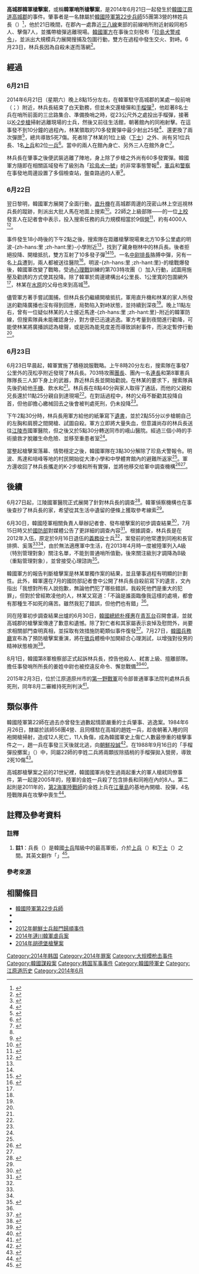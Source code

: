 {{noteTA
|G1=單位
}}
{{Infobox civilian attack
| title       = 2014年高城郡韓軍槍擊案
| image       = Gangwon-Goseong.svg
| image_size  = 160px
| alt         =
| caption     = <small><span style="BACKGROUND-COLOR:#CE0000;"><span style="color:#CE0000;">　</span></span></small> 高城郡在韓國江原道的位置
| map         = 
| map_size    =
| map_alt     =
| map_caption = 
| location    = {{ROK}}[[江原道_(韓國)|江原道]][[高城郡_(韓國)|高城郡]]
| target      =
| coordinates = 
| date        = 2014年6月21日－6月23日
| time        = 
| timezone    = 
| type        = [[槍擊|槍擊]]、持械逃逸
| fatalities  = 5人
| injuries    = 7人（不含主兇及{{Link-en|友軍誤傷|friendly fire}}者）<ref>{{ko}}{{lang|ko|{{Cite web |title = 임 병장 수색하던 김 중위 총상 '오인 사격 때문'… 군 잠정 결론 또 말바꾸기 |url = http://news.khan.co.kr/kh_news/khan_art_view.html?artid=201407022147475&code=910302&nv=stand |publisher = [[京鄉新聞|경향신문]] |author = 황경상 |date = 2014-07-02 |accessdate = 2014-07-03 |archive-date = 2014-07-14 |archive-url = https://web.archive.org/web/20140714204327/http://news.khan.co.kr/kh_news/khan_art_view.html?artid=201407022147475&code=910302&nv=stand |dead-url = no }}}}</ref>
| victim      =
| perps       =
| susperps    =
| perp        = 林姓陸軍兵長{{ref label|兵長|註1|}}
| weapons     = [[K-2步槍|K-2步槍]]、[[手榴彈|手榴彈]]
| numparts    =
| numpart     =
| dfens       =
| dfen        =
| footage     =
| motive     = 
}}
{{Infobox Korean name
|img=
|hangul=강원도 고성 군부대 총기 난사 사건
|hanja=江原道高城軍部隊銃器亂射事件
|rr=Gangwon-do Goseong Gunbudae Chonggi Nansa Sageon 
|mr=Kangwŏn-do Kosŏng Kunbudae Chonggi Nansa Sagŏn 
}}
'''高城郡韓軍槍擊案'''，或稱'''韓軍哨所槍擊案'''，是2014年6月21日一起發生於[[韓國|韓國]][[江原道_(韓國)|江原道]][[高城郡_(韓國)|高城郡]]的事件。肇事者是一名隸屬於[[韓國陸軍|韓國陸軍]][[大韓民國第22步兵師|第22步兵師]]55團第3營的林姓兵長（{{lang|ko|임 병장}}）<ref name="首爾經濟報">{{ko}}{{lang|ko|{{Cite news | title=동부전선 GOP 총기사고 일어난 곳은 "22사단 55연대 13초소" |url= http://news.naver.com/main/read.nhn?mode=LSD&mid=sec&sid1=106&oid=011&aid=0002535252 |publisher= {{Link-ko|首爾經濟報|서울경제|서울경제}} |date = 2014-06-22 |accessdate =2014-08-25 }}}}</ref>{{ref label|兵長|註1|}}，他於21日晚間，在郡內一處靠近[[三八線|三八線]]東部的前線哨所附近射殺同袍5人、擊傷7人，並攜帶槍彈逃離現場。[[大韓民國國軍|韓國軍方]]在事後立刻發布「[[珍島犬警報|珍島犬警戒令]]」，並派出大規模兵力展開搜捕及包圍行動，雙方在過程中發生交火、對峙。6月23日，林兵長因為自殺未遂而落網<ref name="父母勸其自首">{{zh-hans}}{{Cite news |url=http://chinese.joins.com/gb/article.do?method=detail&art_id=121220 |title=父母劝其“自首”林兵长表示“回去也是死刑”试图自杀 |author=鄭園燁、尹浩鎮、金潤鎬、崔忠權 |publisher=[[韓國中央日報|韓國中央日報]] |date=2014-06-24 |accessdate=2014-08-25 |archive-date=2014-08-26 |archive-url=https://web.archive.org/web/20140826161350/http://chinese.joins.com/gb/article.do?method=detail&art_id=121220 |dead-url=no }}</ref>。

==經過==
===6月21日===
2014年6月21日（星期六）晚上8點15分左右，在韓軍駐守高城郡的某處一般前哨（{{lang|ko|일반전초}}；{{lang|en|GOP}}）附近，林兵長結束了白天勤務，但並未交還槍彈和[[手榴彈|手榴彈]]<ref name="大紀元前線">{{zh-hant}}{{Cite news |url=http://www.epochtimes.com/b5/14/6/22/n4183677.htm |editor=李熙 |title=韓國前線士兵射殺戰友 5死7傷 |publisher=[[大紀元|大紀元]] |date=2014-06-22 |accessdate=2014-08-25 |archive-date=2014-08-26 |archive-url=https://web.archive.org/web/20140826114214/http://www.epochtimes.com/b5/14/6/22/n4183677.htm |dead-url=no }}</ref>，他趁著8名士兵在哨所前面的三岔路集合、準備換哨之時，從23公尺外之處投出手榴彈，接著以[[K2突擊步槍|K-2步槍]]掃射逃離現場的士兵，然後又前往生活館，朝著館內的同袍射擊。在這事發不到10分鐘的過程內，林某領取的70多發實彈中最少射出25發<ref name="透明人">{{zh-hans}}{{Cite news |url=http://chinese.joins.com/gb/article.do?method=detail&art_id=121512 |title=枪击事件的林兵长 遭受“透明人”待遇 |publisher=[[韓國中央日報|韓國中央日報]] |author=柳成雲 |date=2014-07-01 |accessdate=2014-08-25 |archive-date=2014-08-26 |archive-url=https://web.archive.org/web/20140826120656/http://chinese.joins.com/gb/article.do?method=detail&art_id=121512 |dead-url=no }}</ref>、還更換了兩次彈匣<ref name="CCTV">{{zh-hans}}{{Cite web |url=http://tv.cntv.cn/video/C10590/69ce4643611040b39a0d7c239196566f |title=韩军哨所枪击案最新调查结果出炉 |publisher=[[中国中央电视台|央視網]] |date=2014-06-30 |accessdate=2014-08-26 |archive-date=2014-08-26 |archive-url=https://web.archive.org/web/20140826120255/http://tv.cntv.cn/video/C10590/69ce4643611040b39a0d7c239196566f |dead-url=no }}</ref>，總共導致5死7傷。死者除了林某的1位上級（[[下士|下士]]）之外、尚有另1位兵長、1名[[上兵|上兵]]和2位[[一兵|一兵]]<ref>{{ko}}{{lang|ko|{{Cite news |title =사망 장병 5명 성남 수도통합병원으로 운구 |url =http://news.naver.com/main/read.nhn?mode=LSD&mid=sec&sid1=100&oid=034&aid=0002654256 |publisher =[[YTN|YTN]] |date =2014-06-22 |accessdate =2014-08-26 |archive-date =2020-06-30 |archive-url =https://web.archive.org/web/20200630160027/https://news.naver.com/main/read.nhn?mode=LSD&mid=sec&sid1=100&oid=034&aid=0002654256 }}}}</ref>。當中的兩人在館內身亡、另外三人在館外身亡<ref name="東部哨所">{{zh-hans}}{{Cite news |title=东部哨所发生“关注士兵”持枪乱射事件 |url=http://china.joins.com/gb/article.do?method=detail&art_id=121124 |publisher=[[韓國中央日報|韓國中央日報]] |date=2014-06-23 |accessdate=2014-08-25 |author=鄭鏞洙 |archive-url=https://web.archive.org/web/20140826120046/http://china.joins.com/gb/article.do?method=detail&art_id=121124 |archive-date=2014-08-26 |dead-url=yes }}</ref>。

林兵長在肇事之後便武裝逃離了陣地，身上除了步槍之外尚有60多發實彈。韓國軍方隨即在相關區域發布了級別為「[[珍島犬警報|珍島犬一號]]」的非常事態警報<ref name="東部哨所"/>，[[大韓民國憲兵|憲兵]]和[[大韓民國警察|警察]]在事發地周邊設置了多個檢查站，盤查路過的人車<ref name="大紀元包圍">{{zh-hans}}{{Cite news |url=http://au.epochtimes.com/gb/14/6/22/n4183848.htm%E9%9F%A9%E5%86%9B%E5%8C%85%E5%9B%B4%E6%9E%AA%E5%87%BB%E6%A1%88%E9%80%83%E5%85%B5-%E5%8F%88%E4%B8%80%E5%86%9B%E4%BA%BA%E5%8F%97%E4%BC%A4.html |title=韩军包围枪击案逃兵 又一军人受伤 |publisher=[[大纪元|大纪元]] |date=2014-06-22 |accessdate=2014-08-25 |archive-date=2014-08-26 |archive-url=https://web.archive.org/web/20140826161337/http://au.epochtimes.com/gb/14/6/22/n4183848.htm%E9%9F%A9%E5%86%9B%E5%8C%85%E5%9B%B4%E6%9E%AA%E5%87%BB%E6%A1%88%E9%80%83%E5%85%B5-%E5%8F%88%E4%B8%80%E5%86%9B%E4%BA%BA%E5%8F%97%E4%BC%A4.html |dead-url=no }}</ref>。

===6月22日===
翌日黎明，韓國軍方展開了全面行動，[[直升機|直升機]]在高城郡周邊的茂密山林上空巡視林兵長的蹤跡，{{Link-ko|韓國特種部隊|대한민국 특수부대|特種部隊}}則派出大批人馬在地面上搜索<ref name="路透社">{{en}}{{lang|en|{{Cite news |url=http://www.reuters.com/article/2014/06/22/us-southkoreashooting-idUSKBN0EX05M20140622 |title=South Korea troops surround soldier who killed five comrades |publisher=[[路透社|Reuters]] |author=Ju-min Park & Narae Kim |date=2014-06-22 |accessdate=2014-08-25 |archive-date=2014-08-26 |archive-url=https://web.archive.org/web/20140826122032/http://www.reuters.com/article/2014/06/22/us-southkoreashooting-idUSKBN0EX05M20140622 |dead-url=no }}}}</ref>。22師之上級部隊——{{Link-ko|大韓民國第8軍|대한민국 8군단|第8軍}}的一位[[上校|上校]]發言人在記者會中表示，投入搜索任務的兵力規模相當於9個[[營_(軍隊)|營]]<ref name="法國24">{{en}}{{lang|en|{{Cite news |url=http://www.france24.com/en/20140622-south-korea-manhunt-soldier-shooting-dmz/ |title=Stand-off with South Korean soldier who killed five troops |publisher=[[法國24|France24]] |date=2014-06-22 |accessdate=2014-08-25 |archive-url=https://web.archive.org/web/20140826160849/http://www.france24.com/en/20140622-south-korea-manhunt-soldier-shooting-dmz/ |archive-date=2014-08-26 |dead-url=yes }}}}</ref>，約有4000人<ref name="ajyu0604c">{{ja}}{{lang|ja|{{cite news |title = 韓国で銃乱射の逃走兵、身柄を確保 |newspaper = [[AFP|AFP]] |date = 2014-06-23 |url = http://www.afpbb.com/articles/-/3018448 |accessdate = 2014-08-24 |archive-date = 2014-08-26 |archive-url = https://web.archive.org/web/20140826120031/http://www.afpbb.com/articles/-/3018448 |dead-url = no }}}}</ref>。

事件發生18小時後的下午2點之後，搜索隊在距離槍擊現場東北方10多公里處的明波-{zh-hans:里 ;zh-hant:里}-小學附近<ref name="父母勸其自首"/>，找到了藏身樹林中的林兵長。後者拒絕投降、開槍抵抗，雙方互射了10多發子彈<ref name="東部哨所"/><ref name="韓國槍擊案肇事士兵被捕">{{zh-hans}}{{Cite news |title=韩国枪击案肇事士兵被捕 军方追捕时误伤一人 |url=http://www.chinanews.com/gj/2014/06-23/6311050.shtml |publisher=[[中國新聞網|中國新聞網]] |date=2014-06-23 |accessdate=2014-08-25 |editor=邱宇 |archive-date=2014-08-26 |archive-url=https://web.archive.org/web/20140826120646/http://www.chinanews.com/gj/2014/06-23/6311050.shtml |dead-url=no }}</ref>。一名[[中尉|中尉]][[排長|排長]]胳膊中彈，另有一名[[上等兵|上兵]]遭到{{Link-en|友軍誤擊|friendly fire}}，兩人都被送往醫院<ref name="未與搜索隊交戰">{{zh-hans}}{{Cite news |title=开枪乱射事件林兵长陈述称未与搜索队交战 |url=http://chinese.joins.com/gb/article.do?method=detail&art_id=121577 |publisher=[[韓國中央日報|韓國中央日報]] |author=柳成雲 |date=2014-07-02 |accessdate=2014-08-25 |archive-date=2016-04-27 |archive-url=https://web.archive.org/web/20160427191548/http://chinese.joins.com/gb/article.do?method=detail&art_id=121577 |dead-url=no }}</ref>。明波-{zh-hans:里 ;zh-hant:里}-的槍戰爆發後，韓國軍改變了戰略，受過[[心理戰|心理戰]]訓練的{{Link-ko|大韓民國特攻隊|대한민국 특공대|陸軍特攻隊}}第703特攻團（{{lang|ko|703특공연대}}）加入行動，試圖用施壓及勸誘的方式使其投降。除了韓軍於周邊建構出4公里長、1公里寬的包圍網外<ref name="父母勸其自首"/>，林某在[[水原市|水原]]的父母也來到高城<ref name="東部哨所"/>。

儘管軍方著手嘗試圍捕，但林兵長仍繼續開槍抵抗，軍用直升機和林某的家人所發送的勸降廣播也沒有得到回應，局勢陷入對峙狀態，並持續到深夜<ref name="東部哨所"/>。晚上11點左右，曾有一位疑似林某的人士接近馬達-{zh-hans:里 ;zh-hant:里}-附近的韓軍防線，但搜索隊員未能確認身分，對方便已迅速逃逸。軍方考量到夜間進行勸降，可能使林某將廣播誤認為槍聲，或是因為能見度差而導致誤射事件，而決定暫停行動<ref name="父母勸其自首"/>。

===6月23日===
6月23日早晨起，韓軍實施了積極說服戰略。上午8時20分左右，搜索隊在事發7公里外的{{Link-ko|縣內面|현내면}}茂松亭附近發現了林兵長。703特攻團[[團_(軍隊)|團長]]、團內一名[[連_(軍隊)|連長]]和第8軍憲兵隊隊長三人卸下身上的武器，靠近林兵長並開始勸說。在林某的要求下，搜索隊員先後扔給他[[手機|手機]]、飲水和{{Link-en|軍糧|Military rations}}<ref name="父母勸其自首"/>。林兵長在8點40分與家人取得了通話，而他的父親和兄長還於11點25分親自到達現場<ref name="韓國槍擊案肇事士兵被捕"/>。在對話過程中，林的父母不斷勸其投降自首，但他卻擔心繳械回去之後會被判處死刑，仍未投降<ref name="父母勸其自首"/>。

下午2點30分時，林兵長用軍方給他的紙筆寫下[[遺書|遺書]]，並於2點55分以步槍朝自己的左胸和肩膀之間開槍、試圖自殺。軍方立即將大量失血，但意識尚存的林兵長送往[[江陵市|江陵市]]國軍醫院，但之後又於5點30分轉送同市的峨山醫院。經過三個小時的手術搶救才脫離生命危險、並移至重患者室<ref name="父母勸其自首"/>。

當整起槍擊案落幕、情勢穩定之後，韓國軍隊在3點30分解除了珍島犬警報令。明波、馬達和培峰等地的村民開始從大津小學和中學體育館內的避難所返家<ref name="父母勸其自首"/>。軍方還收回了林兵長攜走的K-2步槍和所有實彈，並將他移交给軍中調查機構<ref>{{zh-hans}}{{Cite news |url=http://news.xinhuanet.com/photo/2014-06/24/c_126661490.htm |title=韩国哨所枪击案肇事士兵被抓获 被捕前开枪企图自杀 |publisher=[[新華網|新華網]] |date=2014-06-24 |accessdate=2014-08-25 |editor=施歌 |archive-date=2014-08-26 |archive-url=https://web.archive.org/web/20140826115703/http://news.xinhuanet.com/photo/2014-06/24/c_126661490.htm |dead-url=no }}</ref><ref name="韓國槍擊案肇事士兵被捕"/>。

==後續==
6月27日起，江陵國軍醫院正式展開了針對林兵長的調查<ref>{{zh-hans}}{{Cite news |url=http://chinese.joins.com/gb/article.do?method=detail&art_id=121428 |title=正式启动对前方哨所开枪乱射事件肇事者林兵长的调查 |publisher=[[韓國中央日報|韓國中央日報]] |date=2014-06-28 |accessdate=2014-08-25 |author= |archive-date=2014-08-26 |archive-url=https://web.archive.org/web/20140826161347/http://chinese.joins.com/gb/article.do?method=detail&art_id=121428 |dead-url=no }}</ref>。韓軍偵察機構也在事後查抄了林兵長的家，希望從其生活中遺留的便條上獲取參考線索<ref name="未與搜索隊交戰"/>。

6月30日，韓國陸軍相關負責人舉辦記者會、發布槍擊案的初步調查結果<ref>{{zh-hans}}{{Cite news |url=http://www.chinanews.com/gj/2014/06-30/6335193.shtml |title=韩军公布枪击案初步调查结果 肇事士兵称被忽视 |publisher=[[中國新聞網|中國新聞網]] |date=2014-06-30 |accessdate=2014-08-25 |editor=王忠会 |archive-date=2014-08-26 |archive-url=https://web.archive.org/web/20140826120529/http://www.chinanews.com/gj/2014/06-30/6335193.shtml |dead-url=no }}</ref>，7月15日時又於[[韓國國防部|國防部]]對媒體公告了更詳細的調查內容<ref name="肇事士兵曾受上下排擠">{{zh-hans}}{{Cite news |url=http://chinese.yonhapnews.co.kr/allheadlines/2014/07/15/0200000000ACK20140715002800881.HTML |title=韩军公布哨所枪击案调查结果　肇事士兵曾受上下排挤 |publisher=[[韓聯網|韓聯網]] |date=2014-07-15 |accessdate=2014-08-25 |archive-date=2014-08-26 |archive-url=https://web.archive.org/web/20140826115704/http://chinese.yonhapnews.co.kr/allheadlines/2014/07/15/0200000000ACK20140715002800881.HTML |dead-url=no }}</ref>。根據調查，林兵長是在2012年入伍，原定於9月16日退伍的[[義務役|義務役]]士兵<ref name="東部哨所"/>，案發前的他常遭到同袍和長官排擠、奚落<ref name="肇事士兵曾受上下排擠"/><ref name="CCTV"/>，由於無法適應軍中生活，在2013年4月時一度被陸軍列入A級（特別管理對象）關注名單，不能到普通哨所值勤，後來關注級別才調降為B級（重點管理對象），並曾接受心理諮詢<ref>{{zh-hant}}{{Cite news |url=http://web.pts.org.tw/hakka/news/detail.php?id=111657 |title=南-{}-韓哨所槍擊案 逃兵自殺未遂被捕 |publisher=[[客家電視台|客家電視台]] |date=2014-06-23 |accessdate=2014-08-25 }}</ref>。

韓國軍方的報告判斷槍擊案是林某單獨作案的結果，並且肇事過程有明顯的計劃性。此外，韓軍還在7月的國防部記者會中公開了林兵長自殺前寫下的遺言，文內指出「我想對所有人說抱歉，無論他們犯了哪些錯誤，我殺死他們是重大的犯罪」，但對於曾經欺凌他的人，林某又寫道：「不論是誰面臨像我這樣的處境，都會有那種生不如死的痛苦。雖然我犯了錯誤，但他們也有錯」<ref name="肇事士兵曾受上下排擠"/>。

同在陸軍初步調查結果出爐的6月30日，[[韓國總統|韓國總統]][[朴槿惠|朴槿惠]]在[[青瓦台|青瓦台]]召開會議，並就高城郡的槍擊案傳達了歉意和遺憾。除了對亡者和其家屬表示哀悼及慰問外，尚要求相關部門查明真相，並採取有效措施防範類似事件復發<ref>{{zh-hans}}{{Cite news |url=http://www.chinanews.com/gj/2014/07-27/6429566.shtml |title=“哨所枪击案”后韩征兵体检新增综合心理测试 |publisher=[[中國新聞網|中國新聞網]] |date=2014-06-30 |accessdate=2014-08-25 |editor=邱宇 |archive-date=2014-08-26 |archive-url=https://web.archive.org/web/20140826161139/http://www.chinanews.com/gj/2014/07-27/6429566.shtml |dead-url=no }}</ref>。7月27日，[[大韓民國兵務廳|韓國兵務廳]]宣布為了預防槍擊案重演，將在[[徵兵|徵兵]]體檢中加開綜合心理測試，以增強對役男的精神狀態檢測<ref>{{zh-hans}}{{Cite news |url=http://www.chinanews.com/gj/2014/06-30/6335193.shtml |title=韩军公布枪击案初步调查结果 肇事士兵称被忽视 |publisher=[[中國新聞網|中國新聞網]] |date=2014-07-27 |accessdate=2014-08-25 |editor=王忠会 |archive-date=2014-08-26 |archive-url=https://web.archive.org/web/20140826120529/http://www.chinanews.com/gj/2014/06-30/6335193.shtml |dead-url=no }}</ref>。

8月1日，韓國第8軍檢察部正式起訴林兵長，控告他殺人、弒害上級、擅離部隊。擔任事發哨所所長的姜姓中尉也被控違反命令、懈怠戰備<ref name="Yonhap">{{en}}{{lang|en|{{Cite news |title=Military indicts soldier for deadly shooting spree |url=http://english.yonhapnews.co.kr/national/2014/08/01/71/0301000000AEN20140801006700315F.html |publisher=[[韓聯社|Yonhap News Agency]] |date=2014-08-01 |accessdate=2014-08-26 |archive-date=2014-08-26 |archive-url=https://web.archive.org/web/20140826120036/http://english.yonhapnews.co.kr/national/2014/08/01/71/0301000000AEN20140801006700315F.html |dead-url=no }}}}</ref><ref name="Kukmin Ilbo">{{ko}}{{lang|ko|{{Cite news |title=22사단 'GOP 총기사건' 임병장 구속기소…관련자들 응분의 죗값 치를 것 |author=최영경 |url=http://news.kmib.co.kr/article/view.asp?arcid=0008557306&code=61111911&sid1=pol&sid2=0006 |publisher={{Link-en|韓國國民日報|Kukmin Ilbo|국민일보}} |date=2014-08-01 |accessdate=2014-08-26 |deadurl=yes |archiveurl=https://web.archive.org/web/20140826115747/http://news.kmib.co.kr/article/view.asp?arcid=0008557306&code=61111911&sid1=pol&sid2=0006 |archivedate=2014-08-26 }}}}</ref>。

2015年2月3日，位於江原道原州市的[[大韓民國第一野戰軍|第一野戰軍]]司令部普通軍事法院判處林兵長死刑，同年8月二審維持死刑判決<ref>{{zh-hans}}{{Cite news |url=http://www.chinanews.com/gj/2015/08-17/7472182.shtml |title=韩国法院二审宣判哨所士兵开枪杀人案 判其死刑 |publisher=中新網 |date=2015-08-17 |accessdate=2016-04-27 |archive-date=2016-05-13 |archive-url=https://web.archive.org/web/20160513011653/http://www.chinanews.com/gj/2015/08-17/7472182.shtml |dead-url=no }}</ref>。

==類似事件==
韓國陸軍第22師在過去亦曾發生過數起情節嚴重的士兵肇事、逃逸案。1984年6月26日，隸屬於該師56團4營、且同樣駐在高城的趙姓一兵，趁夜朝著入睡的同袍開槍掃射，造成12人死亡，11人負傷，成為韓國軍史上傷亡人數最慘重的槍擊事件之一，趙一兵在事發三天後就北逃，向[[朝鮮民主主義人民共和國|朝鮮]][[投誠|投誠]]<ref>{{ko}}{{lang|ko|{{Cite news |url=http://www.yonhapnews.co.kr/local/2014/06/22/0809000000AKR20140622003700062.HTML |title='총기난사' 22사단…30년 전에도 15명 사망 |publisher=[[韓聯社|연합뉴스]] |date=2014-06-22 |accessdate=2014-08-25 |archive-date=2014-07-13 |archive-url=https://web.archive.org/web/20140713223359/http://www.yonhapnews.co.kr/local/2014/06/22/0809000000AKR20140622003700062.HTML |dead-url=no }}}}</ref>。在1988年9月16日的「手榴彈投擲案」（{{lang|ko|수류탄 투척}}）中，同屬22師的李姓二兵將兩顆拔除插梢的手榴彈拋入營房，導致2死10傷<ref>{{ko}}{{lang|ko|{{Cite news |title =사고 끊이지 않는 22사단…'노크 귀순', '월북', '총기 탈취' 등 발생 |url =http://news.naver.com/main/read.nhn?mode=LSD&mid=sec&sid1=100&oid=028&aid=0002236566 |publisher =[[韓民族日報|한겨레]] |date =2014-06-22 |accessdate =2014-08-25 |archive-date =2018-12-11 |archive-url =https://web.archive.org/web/20181211045028/https://news.naver.com/main/read.nhn?mode=LSD&mid=sec&sid1=100&oid=028&aid=0002236566 |dead-url =no }}}}</ref>。

高城郡槍擊案之前的21世紀裡，韓國國軍尚發生過兩起重大的軍人槍弒同僚事件，第一起是2005年的{{Link-ko|2005年漣川韓軍槍擊案|연천 군부대 총기 난사 사건|漣川槍擊案}}，陸軍{{Link-ko|大韓民國第28步兵師|대한민국 28보병사단|第28師}}的金姓一兵殺了包含排長和同袍在內的8人。第二起則是2011年的{{Link-en|2011年江華島海軍陸戰隊槍擊案|Ganghwa Island shooting|江華島槍擊案}}，[[大韓民國第2海軍陸戰師|第2海軍陸戰師]]的金姓上兵在[[江華島|江華島]]的基地內開槍、投彈，4名陸戰隊員在攻擊中喪生<ref>{{en}}{{lang|en|{{Cite news |url=http://koreajoongangdaily.joins.com/news/article/article.aspx?aid=2991066 |title=Soldier shoots himself, is captured |publisher=[[韓國中央日報|JoongAng Daily]] |date=2014-06-24 |accessdate=2014-08-25 |archive-date=2014-06-24 |archive-url=https://web.archive.org/web/20140624115705/http://koreajoongangdaily.joins.com/news/article/Article.aspx?aid=2991066 |dead-url=no }}}}</ref>。

==註釋及參考資料==
=== 註釋 ===
<div class="references-small">
# '''註1'''{{note|兵長}}：兵長（{{lang|ko|병장}}）是韓國[[士兵|士兵]]階級中的最高軍銜，介於[[上等兵|上兵]]（{{lang|ko|상병}}）和[[下士|下士]]（{{lang|ko|하사}}）之間。其英文翻作「{{lang|en|Sergeant}}」<ref>{{en}}{{lang|en|{{Cite web |url=http://www.globalsecurity.org/military/world/rok/rank.htm |title=Military Rank and Insignia |publisher=GlobalSecurity.org |accessdate=2014-08-26 |archive-date=2014-08-26 |archive-url=https://web.archive.org/web/20140826113622/http://www.globalsecurity.org/military/world/rok/rank.htm |dead-url=no }}}}</ref>。
</div>

===參考來源===
{{reflist|2}}

==相關條目==
{{Portal box|大韓民國|軍事}}
*[[韓國陸軍|韓國陸軍]][[大韓民國陸軍第22步兵師|第22步兵師]]
*{{Link-ko|2005年漣川韓軍槍擊案|연천 군부대 총기 난사 사건}}
*{{Link-en|2011年江華島海軍陸戰隊槍擊案|Ganghwa Island shooting}}
*[[2012年朝鮮士兵敲門歸順事件|2012年朝鮮士兵敲門歸順事件]]
*[[2014年漣川韓軍虐兵案|2014年漣川韓軍虐兵案]]
*[[2014年胡德堡槍擊案|2014年胡德堡槍擊案]]

[[Category:2014年韩国|Category:2014年韩国]]
[[Category:2014年罪案|Category:2014年罪案]]
[[Category:大规模枪击事件|Category:大规模枪击事件]]
[[Category:韓國謀殺案|Category:韓國謀殺案]]
[[Category:韩国军事事件|Category:韩国军事事件]]
[[Category:韓國陸軍史|Category:韓國陸軍史]]
[[Category:江原道历史|Category:江原道历史]]
[[Category:2014年6月|Category:2014年6月]]